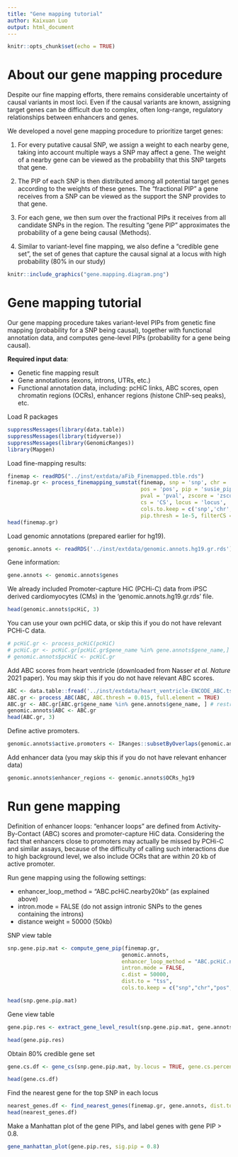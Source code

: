 ```yaml
---
title: "Gene mapping tutorial"
author: Kaixuan Luo
output: html_document
---
```


```r
knitr::opts_chunk$set(echo = TRUE)
```

About our gene mapping procedure
=================================

Despite our fine mapping efforts, there remains considerable uncertainty of 
causal variants in most loci. Even if the causal variants are known, 
assigning target genes can be difficult due to complex, 
often long-range, regulatory relationships between enhancers and genes.

We developed a novel gene mapping procedure to prioritize target genes:

  1. For every putative causal SNP, we assign a weight to each nearby gene, 
  taking into account multiple ways a SNP may affect a gene. 
  The weight of a nearby gene can be viewed as the probability 
  that this SNP targets that gene. 
  
  2. The PIP of each SNP is then distributed among all potential target genes 
  according to the weights of these genes. The “fractional PIP” a gene receives 
  from a SNP can be viewed as the support the SNP provides to that gene. 
  
  3. For each gene, we then sum over the fractional PIPs it receives from 
  all candidate SNPs in the region. The resulting “gene PIP” approximates the 
  probability of a gene being causal (Methods). 
  
  4. Similar to variant-level fine mapping, 
  we also define a “credible gene set”, the set of genes that 
  capture the causal signal at a locus with high probability (80% in our study)

```r
knitr::include_graphics("gene.mapping.diagram.png")
```

Gene mapping tutorial
=====================

Our gene mapping procedure takes variant-level PIPs from genetic fine mapping 
(probability for a SNP being causal), together 
with functional annotation data, and computes gene-level PIPs 
(probability for a gene being causal).

**Required input data**:

  * Genetic fine mapping result
  * Gene annotations (exons, introns, UTRs, etc.)
  * Functional annotation data, including: pcHiC links, ABC scores, 
  open chromatin regions (OCRs), enhancer regions (histone ChIP-seq peaks), etc. 

Load R packages
```r
suppressMessages(library(data.table))
suppressMessages(library(tidyverse))
suppressMessages(library(GenomicRanges))
library(Mapgen)
```

Load fine-mapping results:
```r
finemap <- readRDS("../inst/extdata/aFib_Finemapped.tble.rds")
finemap.gr <- process_finemapping_sumstat(finemap, snp = 'snp', chr = 'chr', 
                                          pos = 'pos', pip = 'susie_pip', 
                                          pval = 'pval', zscore = 'zscore', 
                                          cs = 'CS', locus = 'locus',  
                                          cols.to.keep = c('snp','chr','pos', 'a0', 'a1', 'pip', 'pval', 'zscore', 'cs', 'locus'),
                                          pip.thresh = 1e-5, filterCS = FALSE)
head(finemap.gr)
```

Load genomic annotations (prepared earlier for hg19). 
```r
genomic.annots <- readRDS('../inst/extdata/genomic.annots.hg19.gr.rds')
```

Gene information:
```r
gene.annots <- genomic.annots$genes
```

We already included Promoter-capture HiC (PCHi-C) data from iPSC derived 
cardiomyocytes (CMs) in the 'genomic.annots.hg19.gr.rds' file. 
```r
head(genomic.annots$pcHiC, 3)
```

You can use your own pcHiC data, or skip this if you do not have relevant PCHi-C data.
```r
# pcHiC.gr <- process_pcHiC(pcHiC)
# pcHiC.gr <- pcHiC.gr[pcHiC.gr$gene_name %in% gene.annots$gene_name,] # restrict to protein coding genes
# genomic.annots$pcHiC <- pcHiC.gr
```

Add ABC scores from heart ventricle (downloaded from Nasser *et al.* *Nature* 2021 paper). 
You may skip this if you do not have relevant ABC scores.
```r
ABC <- data.table::fread('../inst/extdata/heart_ventricle-ENCODE_ABC.tsv.gz')
ABC.gr <- process_ABC(ABC, ABC.thresh = 0.015, full.element = TRUE)
ABC.gr <- ABC.gr[ABC.gr$gene_name %in% gene.annots$gene_name, ] # restrict to protein coding genes
genomic.annots$ABC <- ABC.gr
head(ABC.gr, 3)
```

Define active promoters.
```r
genomic.annots$active.promoters <- IRanges::subsetByOverlaps(genomic.annots$promoters, genomic.annots$OCRs_hg19, minoverlap = 100)
```

Add enhancer data (you may skip this if you do not have relevant enhancer data)
```r
genomic.annots$enhancer_regions <- genomic.annots$OCRs_hg19
```

Run gene mapping
===================

Definition of enhancer loops: 
"enhancer loops" are defined from Activity-By-Contact (ABC) scores and 
promoter-capture HiC data. 
Considering the fact that enhancers close to promoters may actually 
be missed by PCHi-C and similar assays, 
because of the difficulty of calling such interactions due to high background level, 
we also include OCRs that are within 20 kb of active promoter. 

Run gene mapping using the following settings: 

  * enhancer_loop_method = "ABC.pcHiC.nearby20kb" (as explained above)
  * intron.mode = FALSE (do not assign intronic SNPs to the genes containing the introns)
  * distance weight = 50000 (50kb)

SNP view table
```r
snp.gene.pip.mat <- compute_gene_pip(finemap.gr, 
                                    genomic.annots,
                                    enhancer_loop_method = "ABC.pcHiC.nearby20kb",
                                    intron.mode = FALSE,
                                    c.dist = 50000, 
                                    dist.to = "tss",
                                    cols.to.keep = c("snp","chr","pos",'a0', 'a1', "locus", "cs", "pip", "gene_name", "category", "weight", "frac_pip", "gene_pip"))

head(snp.gene.pip.mat)

```

Gene view table
```r
gene.pip.res <- extract_gene_level_result(snp.gene.pip.mat, gene.annots)

head(gene.pip.res)
```

Obtain 80% credible gene set
```r
gene.cs.df <- gene_cs(snp.gene.pip.mat, by.locus = TRUE, gene.cs.percent.thresh = 0.8)

head(gene.cs.df)
```

Find the nearest gene for the top SNP in each locus
```r
nearest_genes.df <- find_nearest_genes(finemap.gr, gene.annots, dist.to = "genebody")
head(nearest_genes.df)
```


Make a Manhattan plot of the gene PIPs, and label genes with gene PIP > 0.8.
```r
gene_manhattan_plot(gene.pip.res, sig.pip = 0.8)
```

